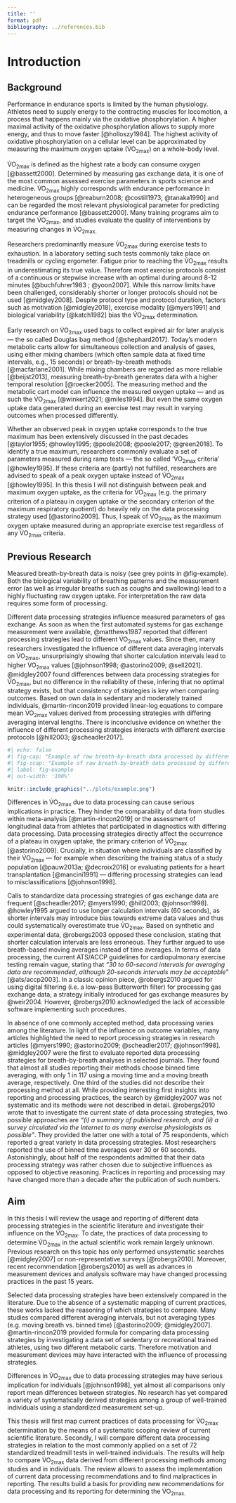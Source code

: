 ```yaml
---
title: ''
format: pdf
bibliography: ../references.bib
---
```


# Introduction

## Background

Performance in endurance sports is limited by the human physiology. Athletes need to supply energy to the contracting muscles for locomotion, a process that happens mainly via the oxidative phosphorylation. A higher maximal activity of the oxidative phosphorylation allows to supply more energy, and thus to move faster [@holloszy1984]. The highest activity of oxidative phosphorylation on a cellular level can be approximated by measuring the maximum oxygen uptake (V̇O~2max~) on a whole-body level.

V̇O~2max~ is defined as the highest rate a body can consume oxygen [@bassett2000]. Determined by measuring gas exchange data, it is one of the most common assessed exercise parameters in sports science and medicine. V̇O~2max~ highly corresponds with endurance performance in heterogeneous groups [@reaburn2008; @costill1973; @tanaka1990] and can be regarded the most relevant physiological parameter for predicting endurance performance [@bassett2000]. Many training programs aim to target the V̇O~2max~, and studies evaluate the quality of interventions by measuring changes in V̇O~2max.~

Researchers predominantly measure V̇O~2max~ during exercise tests to exhaustion. In a laboratory setting such tests commonly take place on treadmills or cycling ergometer. Fatigue prior to reaching the V̇O~2max~ results in underestimating its true value. Therefore most exercise protocols consist of a continuous or stepwise increase with an optimal during around 8-12 minutes [@buchfuhrer1983 ; @yoon2007]. While this narrow limits have been challenged, considerably shorter or longer protocols should not be used [@midgley2008]. Despite protocol type and protocol duration, factors such as motivation [@midgley2018], exercise modality [@myers1991] and biological variability [@katch1982] bias the V̇O~2max~ determination.

Early research on V̇O~2max~ used bags to collect expired air for later analysis--- the so called Douglas bag method [@shephard2017]. Today's modern metabolic carts allow for simultaneous collection and analysis of gases, using either mixing chambers (which often sample data at fixed time intervals, e.g., 15 seconds) or breath-by-breath methods [@macfarlane2001]. While mixing chambers are regarded as more reliable [@beijst2013], measuring breath-by-breath generates data with a higher temporal resolution [@roecker2005]. The measuring method and the metabolic cart model can influence the measured oxygen uptake --- and as such the V̇O~2max~ [@winkert2021; @miles1994]. But even the same oxygen uptake data generated during an exercise test may result in varying outcomes when processed differently.

Whether an observed peak in oxygen uptake corresponds to the true maximum has been extensively discussed in the past decades [@taylor1955; @howley1995; @poole2008; @poole2017; @green2018]. To identify a true maximum, researchers commonly evaluate a set of parameters measured during ramp tests --- the so called 'V̇O~2max~ criteria' [@howley1995]. If these criteria are (partly) not fulfilled, researchers are advised to speak of a peak oxygen uptake instead of V̇O~2max~ [@howley1995]. In this thesis I will not distinguish between peak and maximum oxygen uptake, as the criteria for V̇O~2max~ (e.g. the primary criterion of a plateau in oxygen uptake or the secondary criterion of the maximum respiratory quotient) do heavily rely on the data processing strategy used [@astorino2009]. Thus, I speak of V̇O~2max~ as the maximum oxygen uptake measured during an appropriate exercise test regardless of any V̇O~2max~ criteria.

## Previous Research

Measured breath-by-breath data is noisy (see grey points in @fig-example). Both the biological variability of breathing patterns and the measurement error (as well as irregular breaths such as coughs and swallowing) lead to a highly fluctuating raw oxygen uptake. For interpretation the raw data requires some form of processing.

Different data processing strategies influence measured parameters of gas exchange. As soon as when the first automated systems for gas exchange measurement were available, @matthews1987 reported that different processing strategies lead to different V̇O~2max~ values. Since then, many researchers investigated the influence of different data averaging intervals on V̇O~2max~, unsurprisingly showing that shorter calculation intervals lead to higher V̇O~2max~ values [@johnson1998; @astorino2009; @sell2021]. @midgley2007 found differences between data processing strategies for V̇O~2max~, but no difference in the reliability of these, infering that no optimal strategy exists, but that consistency of strategies is key when comparing outcomes. Based on own data in sedentary and moderately trained individuals, @martin-rincon2019 provided linear-log equations to compare mean V̇O~2max~ values derived from processing strategies with differing averaging interval lengths. There is inconclusive evidence on whether the influence of different processing strategies interacts with different exercise protocols [@hill2003; @scheadler2017].

```r
#| echo: false
#| fig-cap: "Example of raw breath-by-breath data processed by different strategies during the final minutes of a ramp test to exhaustion. Grey points display oxygen uptake from the single breaths. The moving averages were calculated over 30 breaths and seconds, respectively. The binned average was calculated over 30-second intervals with the mean values aligned to the center of each interval. For digital filtering a forward-backward (zero phase) low-pass Butterworth filter with the parameters 0.04 Hz (cut-off frequency) and 3 (order) for each filter was applied. For more details on the used data processing strategies, see the methods section. Data Source: [@quittmann_unpubl_b]"
#| fig-scap: "Example of raw breath-by-breath data processed by different strategies during the final minutes of a ramp test to exhaustion."
#| label: fig-example
#| out-width: '100%'

knitr::include_graphics("../plots/example.png")
```

Differences in V̇O~2max~ due to data processing can cause serious implications in practice. They hinder the comparability of data from studies within meta-analysis [@martin-rincon2019] or the assessment of longitudinal data from athletes that participated in diagnostics with differing data processing. Data processing strategies directly affect the occurrence of a plateau in oxygen uptake, the primary criterion of V̇O~2max~ [@astorino2009]. Crucially, in situation where individuals are classified by their V̇O~2max~ --- for example when describing the training status of a study population [@pauw2013a; @decroix2016] or evaluating patients for a heart transplantation [@mancini1991] --- differing processing strategies can lead to misclassifications [@johnson1998].

Calls to standardize data processing strategies of gas exchange data are frequent [@scheadler2017; @myers1990; @hill2003; @johnson1998]. @howley1995 argued to use longer calculation intervals (60 seconds), as shorter intervals may introduce bias towards extreme data values and thus could systematically overestimate true V̇O~2max~. Based on synthetic and experimental data, @robergs2003 opposed these conclusion, stating that shorter calculation intervals are less erroneous. They further argued to use breath-based moving averages instead of time averages. In terms of data processing, the current ATS/ACCP guidelines for cardiopulmonary exercise testing remain vague, stating that *"30 to 60-second intervals for averaging data are recommended, although 20-seconds intervals may be acceptable*" [@ats/accp2003]. In a classic opinion piece, @robergs2010 argued for using digital filtering (i.e. a low-pass Butterworth filter) for processing gas exchange data, a strategy initially introduced for gas exchange measures by @weir2004. However, @robergs2010 acknowledged the lack of accessible software implementing such procedures.

In absence of one commonly accepted method, data processing varies among the literature. In light of the influence on outcome variables, many articles highlighted the need to report processing strategies in research articles [@myers1990; @astorino2009; @scheadler2017; @johnson1998]. @midgley2007 were the first to evaluate reported data processing strategies for breath-by-breath analyses in selected journals. They found that almost all studies reporting their methods choose binned time averaging, with only 1 in 117 using a moving time and a moving breath average, respectively. One third of the studies did not describe their processing method at all. While providing interesting first insights into reporting and processing practices, the search by @midgley2007 was not systematic and its methods were not described in detail. @robergs2010 wrote that to investigate the current state of data processing strategies, two possible approaches are *"(i) a summary of published research, and (ii) a survey circulated via the Internet to as many exercise physiologists as possible"*. They provided the latter one with a total of 75 respondents, which reported a great variety in data processing strategies. Most researchers reported the use of binned time averages over 30 or 60 seconds. Astonishingly, about half of the respondents admitted that their data processing strategy was rather chosen due to subjective influences as opposed to objective reasoning. Practices in reporting and processing may have changed more than a decade after the publication of such numbers.

## Aim

In this thesis I will review the usage and reporting of different data processing strategies in the scientific literature and investigate their influence on the V̇O~2max~. To date, the practices of data processing to determine V̇O~2max~ in the actual scientific work remain largely unknown. Previous research on this topic has only performed unsystematic searches [@midgley2007] or non-representative surveys [@robergs2010]. Moreover, recent recommendation [@robergs2010] as well as advances in measurement devices and analysis software may have changed processing practices in the past 15 years.

Selected data processing strategies have been extensively compared in the literature. Due to the absence of a systematic mapping of current practices, these works lacked the reasoning of which strategies to compare. Many studies compared different averaging intervals, but not averaging types (e.g. moving breath vs. binned time) [@astorino2009; @midgley2007]. @martin-rincon2019 provided formula for comparing data processing strategies by investigating a data set of sedentary or recreational trained athletes, using two different metabolic carts. Therefore motivation and measurement devices may have interacted with the influence of processing strategies.

Differences in V̇O~2max~ due to data processing strategies may have serious implication for individuals [@johnson1998], yet almost all comparisons only report mean differences between strategies. No research has yet compared a variety of systematically derived strategies among a group of well-trained individuals using a standardized measurement set-up.

This thesis will first map current practices of data processing for V̇O~2max~ determination by the means of a systematic scoping review of current scientific literature. Secondly, I will compare different data processing strategies in relation to the most commonly applied on a set of 72 standardized treadmill tests in well-trained individuals. The results will help to compare V̇O~2max~ data derived from different processing methods among studies and in individuals. The review allows to assess the implementation of current data processing recommendations and to find malpractices in reporting. The results build a basis for providing new recommendations for data processing and its reporting for determining the V̇O~2max.~
